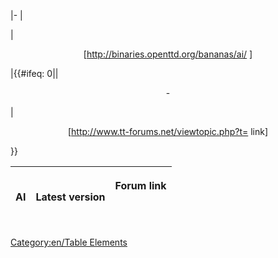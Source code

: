 <includeonly>|-
|<center>'''{{{1}}}'''</center>
|<center>[http://binaries.openttd.org/bananas/ai/{{{4}}} {{{2}}}]</center>
|{{#ifeq: 0|{{{3}}}|<center>-</center>|<center>[http://www.tt-forums.net/viewtopic.php?t={{{3}}} link]</center>}}</includeonly>
<noinclude>
{|border="1" 
 ! scope="col" | AI
 ! scope="col" | Latest version 
 ! scope="col" | Forum link
 {{en/AI general|NoAI|0.7.0|41382|noai.tar.gz}}
 {{en/AI general|AI without forum link|1|0|ai.tar.gz}}
|}
[[Category:en/Table Elements]]
</noinclude>